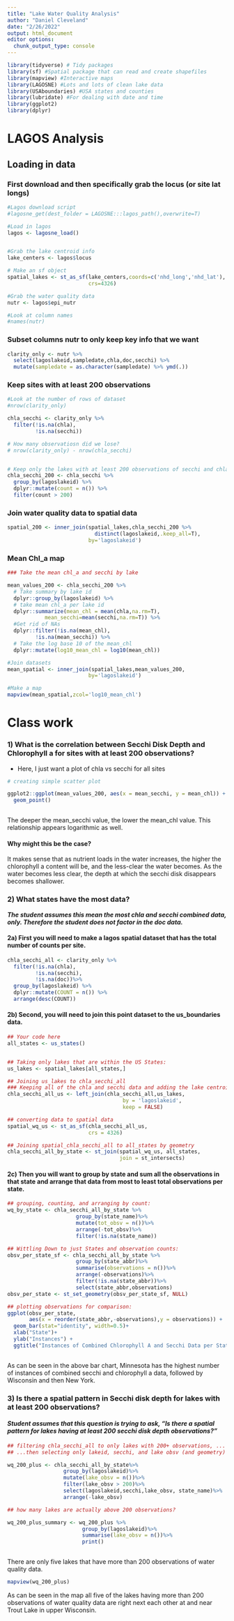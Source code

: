 ```yaml
---
title: "Lake Water Quality Analysis"
author: "Daniel Cleveland"
date: "2/26/2022"
output: html_document
editor options: 
  chunk_output_type: console
---
```



```r
library(tidyverse) # Tidy packages
library(sf) #Spatial package that can read and create shapefiles 
library(mapview) #Interactive maps
library(LAGOSNE) #Lots and lots of clean lake data
library(USAboundaries) #USA states and counties
library(lubridate) #For dealing with date and time
library(ggplot2)
library(dplyr)
```


# LAGOS Analysis


## Loading in data


### First download and then specifically grab the locus (or site lat longs)
```r
#Lagos download script
#lagosne_get(dest_folder = LAGOSNE:::lagos_path(),overwrite=T)

#Load in lagos
lagos <- lagosne_load()


#Grab the lake centroid info
lake_centers <- lagos$locus

# Make an sf object 
spatial_lakes <- st_as_sf(lake_centers,coords=c('nhd_long','nhd_lat'),
                          crs=4326)

#Grab the water quality data
nutr <- lagos$epi_nutr

#Look at column names
#names(nutr)
```

### Subset columns nutr to only keep key info that we want


```r
clarity_only <- nutr %>%
  select(lagoslakeid,sampledate,chla,doc,secchi) %>%
  mutate(sampledate = as.character(sampledate) %>% ymd(.))

```


### Keep sites with at least 200 observations 

```r

#Look at the number of rows of dataset
#nrow(clarity_only)

chla_secchi <- clarity_only %>%
  filter(!is.na(chla),
         !is.na(secchi))

# How many observatiosn did we lose?
# nrow(clarity_only) - nrow(chla_secchi)


# Keep only the lakes with at least 200 observations of secchi and chla
chla_secchi_200 <- chla_secchi %>%
  group_by(lagoslakeid) %>% 
  dplyr::mutate(count = n()) %>%
  filter(count > 200)


```


### Join water quality data to spatial data

```r
spatial_200 <- inner_join(spatial_lakes,chla_secchi_200 %>%
                            distinct(lagoslakeid,.keep_all=T),
                          by='lagoslakeid')


```

### Mean Chl_a map

```r
### Take the mean chl_a and secchi by lake

mean_values_200 <- chla_secchi_200 %>%
  # Take summary by lake id
  dplyr::group_by(lagoslakeid) %>%
  # take mean chl_a per lake id
  dplyr::summarize(mean_chl = mean(chla,na.rm=T),
            mean_secchi=mean(secchi,na.rm=T)) %>%
  #Get rid of NAs
  dplyr::filter(!is.na(mean_chl),
         !is.na(mean_secchi)) %>%
  # Take the log base 10 of the mean_chl
  dplyr::mutate(log10_mean_chl = log10(mean_chl))

#Join datasets
mean_spatial <- inner_join(spatial_lakes,mean_values_200,
                          by='lagoslakeid') 

#Make a map
mapview(mean_spatial,zcol='log10_mean_chl')
```


# Class work

### 1) What is the correlation between Secchi Disk Depth and Chlorophyll a for sites with at least 200 observations?

- Here, I just want a plot of chla vs secchi for all sites 

```r
# creating simple scatter plot

ggplot2::ggplot(mean_values_200, aes(x = mean_secchi, y = mean_chl)) +
  geom_point()
  
```

The deeper the mean_secchi value, the lower the mean_chl value.  This relationship appears logarithmic as well.


#### Why might this be the case? 

It makes sense that as nutrient loads in the water increases, the higher the chlorophyll a content will be, and the less-clear the water becomes.  As the water becomes less clear, the depth at which the secchi disk disappears becomes shallower.   


### 2) What states have the most data? 
***The student assumes this mean the most chla and secchi combined data, only.  Therefore the student does not factor in the doc data.***

#### 2a) First you will need to make a lagos spatial dataset that has the total number of counts per site.

```r

chla_secchi_all <- clarity_only %>%
  filter(!is.na(chla),
         !is.na(secchi),
         !is.na(doc))%>%
  group_by(lagoslakeid) %>% 
  dplyr::mutate(COUNT = n()) %>%
  arrange(desc(COUNT))

```


#### 2b) Second, you will need to join this point dataset to the us_boundaries data. 

```r
## Your code here
all_states <- us_states()


## Taking only lakes that are within the US States:
us_lakes <- spatial_lakes[all_states,]

## Joining us_lakes to chla_secchi_all
### Keeping all of the chla and secchi data and adding the lake centroid to each lagoslakeid observation:
chla_secchi_all_us <- left_join(chla_secchi_all,us_lakes,
                                     by = 'lagoslakeid',
                                     keep = FALSE)
```


```r
## converting data to spatial data
spatial_wq_us <- st_as_sf(chla_secchi_all_us,
                          crs = 4326)

```


```r
## Joining spatial_chla_secchi_all to all_states by geometry
chla_secchi_all_by_state <- st_join(spatial_wq_us, all_states,
                                    join = st_intersects)

```


#### 2c) Then you will want to group by state and sum all the observations in that state and arrange that data from most to least total observations per state. 

```r
## grouping, counting, and arranging by count:
wq_by_state <- chla_secchi_all_by_state %>%
                      group_by(state_name)%>%
                      mutate(tot_obsv = n())%>%
                      arrange(-tot_obsv)%>%
                      filter(!is.na(state_name))  

## Wittling Down to just States and observation counts:
obsv_per_state_sf <- chla_secchi_all_by_state %>%
                      group_by(state_abbr)%>%
                      summarise(observations = n())%>%
                      arrange(-observations)%>%
                      filter(!is.na(state_abbr))%>%
                      select(state_abbr,observations)
obsv_per_state <- st_set_geometry(obsv_per_state_sf, NULL)
```


```r
## plotting observations for comparison:
ggplot(obsv_per_state, 
       aes(x = reorder(state_abbr,-observations),y = observations)) +
  geom_bar(stat="identity", width=0.5)+
  xlab("State")+
  ylab("Instances") +
  ggtitle("Instances of Combined Chlorophyll A and Secchi Data per State")
  
```


As can be seen in the above bar chart, Minnesota has the highest number of instances of combined secchi and chlorophyll a data, followed by Wisconsin and then New York.



### 3) Is there a spatial pattern in Secchi disk depth for lakes with at least 200 observations?
#### ***Student assumes that this question is trying to ask, "Is there a spatial pattern for lakes having at least 200 secchi disk depth observations?"***


```r
## filtering chla_secchi_all to only lakes with 200+ observations, ... 
## ...then selecting only lakeid, secchi, and lake obsv (and geometry) columns

wq_200_plus <- chla_secchi_all_by_state%>%
                  group_by(lagoslakeid)%>%
                  mutate(lake_obsv = n())%>%
                  filter(lake_obsv > 200)%>%
                  select(lagoslakeid,secchi,lake_obsv, state_name)%>%
                  arrange(-lake_obsv)

```

```r
## how many lakes are actually above 200 observations?

wq_200_plus_summary <- wq_200_plus %>%
                        group_by(lagoslakeid)%>%
                        summarise(lake_obsv = n())%>%
                        print()
      
```

There are only five lakes that have more than 200 observations of water quality data.

```r
mapview(wq_200_plus)
```

As can be seen in the map all five of the lakes having more than 200 observations of water quality data are right next each other at and near Trout Lake in upper Wisconsin.















